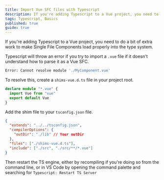 ```yaml
---
title: Import Vue SFC files with Typescript
description: If you're adding Typescript to a Vue project, you need to do a bit of extra work to make Single File Components load properly into the type system.
tags: Typescript, Basics
published: true
guide: true
---
```


If you're adding Typescript to a Vue project, you need to do a bit of extra work to make Single File Components load properly into the type system.

Typescript will throw an error if you try to import a `.vue` file if it doesn't understand how to parse it as a Vue SFC.

```sh
Error: Cannot resolve module './MyComponent.vue'
```

To resolve this, create a `shims-vue.d.ts` file in your project root.

```ts
declare module "*.vue" {
  import Vue from "vue"
  export default Vue
}
```

Add the shim file to your `tsconfig.json` file.

```json numbered {6}
{
  "extends": "../../tsconfig.json",
  "compilerOptions": {
    "outDir": "./lib" // Your outDir
  },
  "files": ["./shims-vue.d.ts"],
  "include": ["./src", "./src/**/*.vue"]
}
```

Then restart the TS engine, either by recompiling if you're doing so from the command line, or in VS Code by opening the command palette and searching for `Typescript: Restart TS Server`
